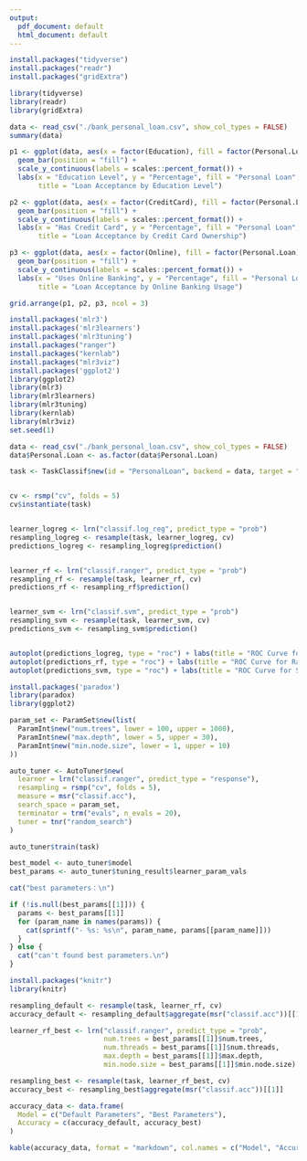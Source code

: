 ---
output:
  pdf_document: default
  html_document: default
---

```{r}
install.packages("tidyverse")
install.packages("readr")
install.packages("gridExtra")

library(tidyverse)
library(readr)
library(gridExtra)

data <- read_csv("./bank_personal_loan.csv", show_col_types = FALSE)
summary(data)  

p1 <- ggplot(data, aes(x = factor(Education), fill = factor(Personal.Loan))) + 
  geom_bar(position = "fill") +
  scale_y_continuous(labels = scales::percent_format()) +
  labs(x = "Education Level", y = "Percentage", fill = "Personal Loan", 
       title = "Loan Acceptance by Education Level")

p2 <- ggplot(data, aes(x = factor(CreditCard), fill = factor(Personal.Loan))) + 
  geom_bar(position = "fill") +
  scale_y_continuous(labels = scales::percent_format()) +
  labs(x = "Has Credit Card", y = "Percentage", fill = "Personal Loan", 
       title = "Loan Acceptance by Credit Card Ownership")

p3 <- ggplot(data, aes(x = factor(Online), fill = factor(Personal.Loan))) + 
  geom_bar(position = "fill") +
  scale_y_continuous(labels = scales::percent_format()) +
  labs(x = "Uses Online Banking", y = "Percentage", fill = "Personal Loan", 
       title = "Loan Acceptance by Online Banking Usage")

grid.arrange(p1, p2, p3, ncol = 3) 
```



```{r}
install.packages('mlr3')
install.packages('mlr3learners')
install.packages('mlr3tuning')
install.packages("ranger")
install.packages("kernlab")
install.packages("mlr3viz")
install.packages('ggplot2')
library(ggplot2)
library(mlr3)
library(mlr3learners)
library(mlr3tuning)
library(kernlab)
library(mlr3viz)
set.seed(1)

data <- read_csv("./bank_personal_loan.csv", show_col_types = FALSE)
data$Personal.Loan <- as.factor(data$Personal.Loan)

task <- TaskClassif$new(id = "PersonalLoan", backend = data, target = "Personal.Loan")


cv <- rsmp("cv", folds = 5)
cv$instantiate(task)


learner_logreg <- lrn("classif.log_reg", predict_type = "prob")
resampling_logreg <- resample(task, learner_logreg, cv)
predictions_logreg <- resampling_logreg$prediction()


learner_rf <- lrn("classif.ranger", predict_type = "prob")
resampling_rf <- resample(task, learner_rf, cv)
predictions_rf <- resampling_rf$prediction()


learner_svm <- lrn("classif.svm", predict_type = "prob")
resampling_svm <- resample(task, learner_svm, cv)
predictions_svm <- resampling_svm$prediction()


autoplot(predictions_logreg, type = "roc") + labs(title = "ROC Curve for Logistic Regression")
autoplot(predictions_rf, type = "roc") + labs(title = "ROC Curve for Random Forest")
autoplot(predictions_svm, type = "roc") + labs(title = "ROC Curve for SVM")
```


```{r}
install.packages('paradox')
library(paradox)
library(ggplot2)

param_set <- ParamSet$new(list(
  ParamInt$new("num.trees", lower = 100, upper = 1000),
  ParamInt$new("max.depth", lower = 5, upper = 30),
  ParamInt$new("min.node.size", lower = 1, upper = 10)
))

auto_tuner <- AutoTuner$new(
  learner = lrn("classif.ranger", predict_type = "response"),
  resampling = rsmp("cv", folds = 5), 
  measure = msr("classif.acc"), 
  search_space = param_set,
  terminator = trm("evals", n_evals = 20), 
  tuner = tnr("random_search") 
)

auto_tuner$train(task)

best_model <- auto_tuner$model
best_params <- auto_tuner$tuning_result$learner_param_vals

cat("best parameters：\n")

if (!is.null(best_params[[1]])) {
  params <- best_params[[1]]
  for (param_name in names(params)) {
    cat(sprintf("- %s: %s\n", param_name, params[[param_name]]))
  }
} else {
  cat("can't found best parameters.\n")
}


```
```{r}
install.packages("knitr")
library(knitr)

resampling_default <- resample(task, learner_rf, cv)
accuracy_default <- resampling_default$aggregate(msr("classif.acc"))[[1]]

learner_rf_best <- lrn("classif.ranger", predict_type = "prob",
                       num.trees = best_params[[1]]$num.trees,
                       num.threads = best_params[[1]]$num.threads,
                       max.depth = best_params[[1]]$max.depth,
                       min.node.size = best_params[[1]]$min.node.size)

resampling_best <- resample(task, learner_rf_best, cv)
accuracy_best <- resampling_best$aggregate(msr("classif.acc"))[[1]]

accuracy_data <- data.frame(
  Model = c("Default Parameters", "Best Parameters"),
  Accuracy = c(accuracy_default, accuracy_best)
)

kable(accuracy_data, format = "markdown", col.names = c("Model", "Accuracy"), caption = "Classification Accuracy Comparison")
```




